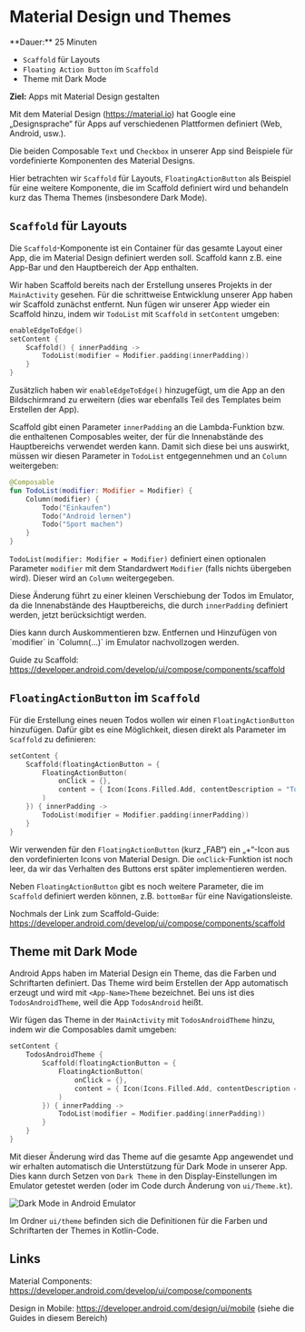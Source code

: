 
# Material Design und Themes

<Callout>
  **Dauer:** 25 Minuten

  - `Scaffold` für Layouts
  - `Floating Action Button` im `Scaffold`
  - Theme mit Dark Mode

  **Ziel:** Apps mit Material Design gestalten
</Callout>

Mit dem Material Design (https://material.io) hat Google 
eine „Designsprache“ für Apps auf verschiedenen Plattformen 
definiert (Web, Android, usw.).

Die beiden Composable `Text` und `Checkbox` in unserer
App sind Beispiele für vordefinierte Komponenten des 
Material Designs. 

Hier betrachten wir `Scaffold` für Layouts, 
`FloatingActionButton` als Beispiel für eine weitere 
Komponente, die im Scaffold definiert wird und behandeln
kurz das Thema Themes (insbesondere Dark Mode).

## `Scaffold` für Layouts

Die `Scaffold`-Komponente ist ein Container für das
gesamte Layout einer App, die im Material Design 
definiert werden soll. Scaffold kann z.B. eine App-Bar
und den Hauptbereich der App enthalten.

Wir haben Scaffold bereits nach der Erstellung unseres
Projekts in der `MainActivity` gesehen. Für die
schrittweise Entwicklung unserer App haben wir Scaffold
zunächst entfernt. Nun fügen wir unserer App wieder ein 
Scaffold hinzu, indem wir `TodoList` mit `Scaffold` in
`setContent` umgeben:

```kotlin
enableEdgeToEdge()
setContent {
    Scaffold() { innerPadding ->
        TodoList(modifier = Modifier.padding(innerPadding))
    }
}
```

Zusätzlich haben wir `enableEdgeToEdge()` hinzugefügt,
um die App an den Bildschirmrand zu erweitern (dies
war ebenfalls Teil des Templates beim Erstellen der App).

Scaffold gibt einen Parameter `innerPadding` an die
Lambda-Funktion bzw. die enthaltenen Composables weiter, 
der für die Innenabstände des Hauptbereichs verwendet
werden kann. Damit sich diese bei uns auswirkt, 
müssen wir diesen Parameter in `TodoList` entgegennehmen
und an `Column` weitergeben:

```kotlin
@Composable
fun TodoList(modifier: Modifier = Modifier) {
    Column(modifier) {
        Todo("Einkaufen")
        Todo("Android lernen")
        Todo("Sport machen")
    }
}
```

`TodoList(modifier: Modifier = Modifier)` definiert einen
optionalen Parameter `modifier` mit dem Standardwert
`Modifier` (falls nichts übergeben wird). Dieser wird an 
`Column` weitergegeben. 

Diese Änderung führt zu einer kleinen Verschiebung der
Todos im Emulator, da die Innenabstände des Hauptbereichs,
die durch `innerPadding` definiert werden, jetzt
berücksichtigt werden. 

<Callout>
Dies kann durch Auskommentieren bzw. Entfernen und Hinzufügen 
von `modifier` in `Column(…)` im Emulator nachvollzogen werden.
</Callout>

Guide zu Scaffold: https://developer.android.com/develop/ui/compose/components/scaffold

## `FloatingActionButton` im `Scaffold`

Für die Erstellung eines neuen Todos wollen wir einen
`FloatingActionButton` hinzufügen. Dafür gibt es eine Möglichkeit,
diesen direkt als Parameter im `Scaffold` zu definieren:

```kotlin
setContent {
    Scaffold(floatingActionButton = {
        FloatingActionButton(
            onClick = {},
            content = { Icon(Icons.Filled.Add, contentDescription = "Todo erstellen") }
        )
    }) { innerPadding ->
        TodoList(modifier = Modifier.padding(innerPadding))
    }
}
```

Wir verwenden für den `FloatingActionButton` (kurz „FAB“) ein 
„+“-Icon aus den vordefinierten Icons von Material Design. Die
`onClick`-Funktion ist noch leer, da wir das Verhalten des Buttons
erst später implementieren werden.

Neben `FloatingActionButton` gibt es noch weitere Parameter, die
im `Scaffold` definiert werden können, z.B. `bottomBar` für eine
Navigationsleiste.

Nochmals der Link zum Scaffold-Guide: https://developer.android.com/develop/ui/compose/components/scaffold

## Theme mit Dark Mode

Android Apps haben im Material Design ein Theme, das die
Farben und Schriftarten definiert. Das Theme wird beim 
Erstellen der App automatisch erzeugt und wird mit 
`<App-Name>Theme` bezeichnet. Bei uns ist dies `TodosAndroidTheme`,
weil die App `TodosAndroid` heißt. 

Wir fügen das Theme in der `MainActivity` mit `TodosAndroidTheme` 
hinzu, indem wir die Composables damit umgeben: 

```kotlin
setContent {
    TodosAndroidTheme {
        Scaffold(floatingActionButton = {
            FloatingActionButton(
                onClick = {},
                content = { Icon(Icons.Filled.Add, contentDescription = "Todo erstellen") }
            )
        }) { innerPadding ->
            TodoList(modifier = Modifier.padding(innerPadding))
        }
    }
}
```

Mit dieser Änderung wird das Theme auf die gesamte App angewendet und
wir erhalten automatisch die Unterstützung für Dark Mode in unserer
App. Dies kann durch Setzen von `Dark Theme` in den Display-Einstellungen
im Emulator getestet werden (oder im Code durch Änderung von `ui/Theme.kt`).

![Dark Mode in Android Emulator](/images/mobile/android/dark_light_mode.jpg)

Im Ordner `ui/theme` befinden sich die Definitionen für die
Farben und Schriftarten der Themes in Kotlin-Code. 

## Links

Material Components: https://developer.android.com/develop/ui/compose/components

Design in Mobile: https://developer.android.com/design/ui/mobile (siehe die Guides in diesem Bereich)